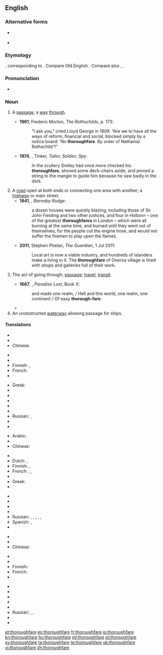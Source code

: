 {{was wotd|2011|July|6}}
==English==

===Alternative forms===
* {{l|en|thoroughfair}} {{qualifier|obsolete}}
* {{l|en|thorowfair}} {{qualifier|obsolete}}

===Etymology===
{{etyl|enm}} {{term|thurghfare|lang=enm}}, corresponding to {{compound|through|fare}}. Compare Old English {{term|þurhfaran||to go through, go over, traverse, pierce, pass through, pass beyond, transcend, penetrate|lang=ang}}. Compare also {{etyl|ang|-}} {{term|þurhfær||inner secret place|lang=ang}}, {{etyl|de|-}} {{term|Durchfahrt||passage through, thoroughfare|lang=de}}.

===Pronunciation===
* {{a|UK}} {{IPA|/ˈθʌɹəfɛː/}}

===Noun===
{{en-noun}}

# {{context|now|_|rare|_|except in phrases}} A [[passage]]; a [[way]] [[through]].
#* '''1961''', Frederic Morton, ''The Rothschilds'', p. 173:
#*: “I ask you,” cried Lloyd George in 1909. “Are we to have all the ways of reform, financial and social, blocked simply by a notice board: ‘No '''thoroughfare'''. By order of Nathanial Rothschild’?”
#* '''1974''', {{w|John Le Carré}}, ''Tinker, Tailor, Soldier, Spy'':
#*: In the scullery Smiley had once more checked his '''thoroughfare''', shoved some deck-chairs aside, and pinned a string to the mangle to guide him because he saw badly in the dark.
# A [[road]] open at both ends or connecting one area with another; a [[highway]] or main street.
#* '''1841''', {{w|Charles Dickens}}, ''Barnaby Rudge'':
#*: a dozen houses were quickly blazing, including those of Sir John Fielding and two other justices, and four in Holborn – one of the greatest '''thoroughfares''' in London – which were all burning at the same time, and burned until they went out of themselves, for the people cut the engine hose, and would not suffer the firemen to play upon the flames.
#* '''2011''', Stephen Phelan, ''The Guardian'', 1 Jul 2011:
#*: Local art is now a viable industry, and hundreds of islanders make a living in it. The '''thoroughfare''' of Oneroa village is lined with shops and galleries full of their work.
# {{obsolete}} The act of going through; [[passage]]; [[travel]], [[transit]].
#* '''1667''', {{w|John Milton}}, ''Paradise Lost'', Book X:
#*: and made one realm, / Hell and this world, one realm, one continent / Of easy '''thorough-fare'''.
#* {{quote-book|year=1819|author=[[s:Author:Washington Irving|Washington Irving]]|title=[[s:The Sketchbook of Geoffrey Crayon|The Sketch Book]]|section=[[s:The Sketchbook of Geoffrey Crayon/Roscoe|Roscoe]]|passage=Mr. Roscoe, on the contrary, has claimed none of the accorded privileges of talent.  He has shut himself up in no garden of thought, no elysium of fancy ; but has gone forth into the highways and '''thoroughfares''' of life ; ….}}
# An unobstructed [[waterway]] allowing passage for ships.

====Translations====
{{trans-top|a passage; a way through}}
* {{trreq|ar}}
* {{trreq|hy}}
* Chinese:
*: {{trreq|Mandarin}}
* {{trreq|cs}}
* {{trreq|nl}}
* Finnish: {{t|fi|läpikulkutie}}, {{t|fi|kulkureitti}}
* French: {{t|fr|passage|m}}
* {{trreq|de}}
{{trans-mid}}
* Greek: {{t|el|δίοδος|f|tr=díodos|sc=Grek}}
* {{trreq|hi}}
* {{trreq|it}}
* {{trreq|ja}}
* {{trreq|ko}}
* {{trreq|pt}}
* Russian: {{t|ru|проход|m|tr=proxód|sc=Cyrl}}, {{t|ru|проезд|m|tr=projézd|sc=Cyrl}}
* {{trreq|es}}
* {{trreq|vi}}
{{trans-bottom}}

{{trans-top|a road open at both ends, especially one with much traffic}}
* Arabic: {{t|ar|شارع رئيسي|m|sc=Arab}}
* {{trreq|hy}}
* Chinese:
*: {{trreq|Mandarin}}
* {{trreq|cs}}
* Dutch: {{t|nl|doorgangsweg|m}}, {{t|nl|doorgaande weg}}
* Finnish: {{t|fi|päätie}}, {{t|fi|pääkatu}}
* French: {{t|fr|grand-rue|f}}, {{t|fr|voie principale|f}}, {{t|fr|artère|f}}
* {{trreq|de}}
* Greek: {{t|el|λεωφόρος|f|tr=leofóros|sc=Grek}}
* {{trreq|hi}}
{{trans-mid}}
* {{trreq|it}}
* {{trreq|ja}}
* {{trreq|ko}}
* {{trreq|pt}}
* Russian: {{t|ru|главная дорога|f|tr=glávnaja doróga|sc=Cyrl}}, {{t|ru|оживлённая дорога|f|tr=oživljónnaja doróga|sc=Cyrl}}, {{t|ru|оживлённая улица|f|tr=oživljónnaja úlica|sc=Cyrl}}, {{t|ru|автострада|f|tr=avtostráda|sc=Cyrl}}, {{t+|ru|магистраль|f|tr=magistrálʹ}}, {{t|ru|автомагистраль|f|tr=avtomagistrálʹ|sc=Cyrl}}
* Spanish: {{t|es|vía pública|f}}, {{t|es|vía de comunicación|f}}
* {{trreq|vi}}
{{trans-bottom}}

{{trans-top|waterway}}
* {{trreq|ar}}
* {{trreq|hy}}
* Chinese:
*: {{trreq|Mandarin}}
* {{trreq|cs}}
* {{trreq|nl}}
* Finnish: {{t|fi|vesitie}}
* French: {{t|fr|voie navigable|f}}
* {{trreq|de}}
{{trans-mid}}
* {{trreq|hi}}
* {{trreq|it}}
* {{trreq|ja}}
* {{trreq|ko}}
* {{trreq|pt}}
* Russian: {{t|ru|водный путь|f|tr=vódnyj putʹ|sc=Cyrl}}, {{t|ru|канал|m|tr=kanál|sc=Cyrl}}, {{t|ru|водная магистраль|f|tr=vódnaja magistrálʹ|sc=Cyrl}}
* {{trreq|es}}
* {{trreq|vi}}
{{trans-bottom}}

[[et:thoroughfare]]
[[eo:thoroughfare]]
[[fr:thoroughfare]]
[[io:thoroughfare]]
[[kn:thoroughfare]]
[[hu:thoroughfare]]
[[ml:thoroughfare]]
[[pl:thoroughfare]]
[[sv:thoroughfare]]
[[ta:thoroughfare]]
[[te:thoroughfare]]
[[uk:thoroughfare]]
[[vi:thoroughfare]]
[[zh:thoroughfare]]